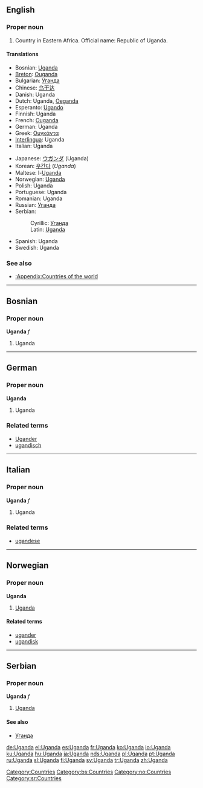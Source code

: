 ==English==
{{wikipedia}}

===Proper noun===
{{en-proper noun}}

# Country in Eastern Africa. Official name: Republic of Uganda.

====Translations====
{{top}}
*Bosnian: [[Uganda#Bosnian|Uganda]] {{f}}
*[[Breton]]: [[Ouganda]]
*Bulgarian: [[Уганда]]
*Chinese: [[乌干达]]
*Danish: Uganda
*Dutch: Uganda, [[Oeganda]]
*Esperanto: [[Ugando]]
*Finnish: Uganda
*French: [[Ouganda]]
*German: Uganda
*Greek: [[Ουγκάντα]] {{f}}
*[[Interlingua]]: Uganda
*Italian: Uganda
{{mid}}
*Japanese: [[ウガンダ]] (Uganda)
*Korean: [[우간다]] (''Uganda'')
*Maltese: l-[[Uganda]]
*Norwegian: [[#Norwegian|Uganda]]
*Polish: Uganda
*Portuguese: Uganda
*Romanian: Uganda {{f}}
*Russian: [[Уганда]]
*Serbian:
*:Cyrillic: [[Уганда#Serbian|Уганда]] {{f}}
*:Latin: [[Uganda#Serbian|Uganda]] {{f}}
*Spanish: Uganda
*Swedish: Uganda
{{bottom}}

===See also===
*[[:Appendix:Countries of the world]]

[[Category:Countries]]

----

==Bosnian==

===Proper noun===
'''Uganda''' ''f''

# Uganda

[[Category:bs:Countries]]

----

==German==

===Proper noun===
'''Uganda'''

# Uganda

===Related terms===
*[[Ugander]]
*[[ugandisch]]

----

==Italian==

===Proper noun===
'''Uganda''' ''f''

# Uganda

===Related terms===
*[[ugandese]]

----

==Norwegian==

===Proper noun===
'''Uganda'''

# [[#English|Uganda]]

====Related terms====
*[[ugander]]
*[[ugandisk]]

[[Category:no:Countries]]

----

==Serbian==

===Proper noun===
'''Uganda''' ''f''

# [[Uganda]]

====See also====
*[[Уганда]]

[[Category:sr:Countries]]

[[de:Uganda]]
[[el:Uganda]]
[[es:Uganda]]
[[fr:Uganda]]
[[ko:Uganda]]
[[io:Uganda]]
[[ku:Uganda]]
[[hu:Uganda]]
[[ja:Uganda]]
[[nds:Uganda]]
[[pl:Uganda]]
[[pt:Uganda]]
[[ru:Uganda]]
[[sl:Uganda]]
[[fi:Uganda]]
[[sv:Uganda]]
[[tr:Uganda]]
[[zh:Uganda]]